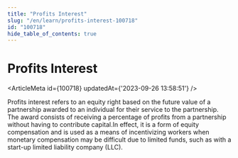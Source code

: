 ```yaml
---
title: "Profits Interest"
slug: "/en/learn/profits-interest-100718"
id: "100718"
hide_table_of_contents: true
---
```



# Profits Interest

<ArticleMeta id={100718} updatedAt={'2023-09-26 13:58:51'} />
<div className='border-solid border-b border-t-0 my-4 border-[var(--ifm-color-gray-300)]' />

Profits interest refers to an equity right based on the future value of a partnership awarded to an individual for their service to the partnership. The award consists of receiving a percentage of profits from a partnership without having to contribute capital.In effect, it is a form of equity compensation and is used as a means of incentivizing workers when monetary compensation may be difficult due to limited funds, such as with a start-up limited liability company (LLC).
